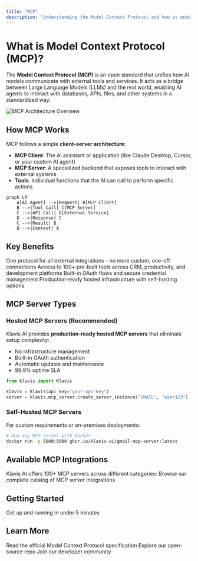 ```yaml
---
title: "MCP"
description: "Understanding the Model Context Protocol and how it enables AI agents to interact with external systems"
---
```


# What is Model Context Protocol (MCP)?

The **Model Context Protocol (MCP)** is an open standard that unifies how AI models communicate with external tools and services. It acts as a bridge between Large Language Models (LLMs) and the real world, enabling AI agents to interact with databases, APIs, files, and other systems in a standardized way.

<Frame>
  <img src="/images/concepts/mcp-simple-diagram.avif" alt="MCP Architecture Overview" />
</Frame>

## How MCP Works

MCP follows a simple **client-server architecture**:

- **MCP Client**: The AI assistant or application (like Claude Desktop, Cursor, or your custom AI agent)
- **MCP Server**: A specialized backend that exposes tools to interact with external systems
- **Tools**: Individual functions that the AI can call to perform specific actions

```mermaid
graph LR
    A[AI Agent] -->|Request| B[MCP Client]
    B -->|Tool Call| C[MCP Server]
    C -->|API Call| D[External Service]
    D -->|Response| C
    C -->|Result| B
    B -->|Context| A
```

## Key Benefits

<CardGroup cols={2}>
  <Card title="Standardized Integration" icon="arrows-cross">
    One protocol for all external integrations - no more custom, one-off connections
  </Card>
  <Card title="Tool Ecosystem" icon="toolbox">
    Access to 100+ pre-built tools across CRM, productivity, and development platforms
  </Card>
  <Card title="Security & Authentication" icon="shield-check">
    Built-in OAuth flows and secure credential management
  </Card>
  <Card title="Scalable Architecture" icon="chart-line">
    Production-ready hosted infrastructure with self-hosting options
  </Card>
</CardGroup>

## MCP Server Types

### Hosted MCP Servers (Recommended)
Klavis AI provides **production-ready hosted MCP servers** that eliminate setup complexity:

- No infrastructure management
- Built-in OAuth authentication
- Automatic updates and maintenance
- 99.9% uptime SLA

```python
from klavis import Klavis

klavis = Klavis(api_key="your-api-key")
server = klavis.mcp_server.create_server_instance("GMAIL", "user123")
```

### Self-Hosted MCP Servers
For custom requirements or on-premises deployments:

```bash
# Run any MCP server with Docker
docker run -p 5000:5000 ghcr.io/klavis-ai/gmail-mcp-server:latest
```

## Available MCP Integrations

Klavis AI offers 100+ MCP servers across different categories:
<Card title="View All Integrations" icon="list" href="/documentation/mcp-server/overview">
  Browse our complete catalog of MCP server integrations
</Card>

## Getting Started
<CardGroup cols={2}>
  <Card title="Quick Start Guide" icon="rocket" href="/documentation/quickstart">
    Get up and running in under 5 minutes
  </Card>
</CardGroup>

## Learn More

<CardGroup cols={3}>
  <Card title="MCP Official Spec" icon="sparkles" href="https://modelcontextprotocol.io/">
    Read the official Model Context Protocol specification
  </Card>
  <Card title="GitHub Repository" icon="github" href="https://github.com/Klavis-AI/klavis">
    Explore our open-source repo
  </Card>
  <Card title="Community Discord" icon="discord" href="https://discord.gg/p7TuTEcssn">
    Join our developer community
  </Card>
</CardGroup>
